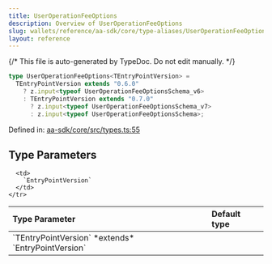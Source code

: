 ```yaml
---
title: UserOperationFeeOptions
description: Overview of UserOperationFeeOptions
slug: wallets/reference/aa-sdk/core/type-aliases/UserOperationFeeOptions
layout: reference
---
```


{/* This file is auto-generated by TypeDoc. Do not edit manually. */}

```ts
type UserOperationFeeOptions<TEntryPointVersion> =
  TEntryPointVersion extends "0.6.0"
    ? z.input<typeof UserOperationFeeOptionsSchema_v6>
    : TEntryPointVersion extends "0.7.0"
      ? z.input<typeof UserOperationFeeOptionsSchema_v7>
      : z.input<typeof UserOperationFeeOptionsSchema>;
```

Defined in: [aa-sdk/core/src/types.ts:55](https://github.com/alchemyplatform/aa-sdk/blob/c1a84188d03473acac2fdb49fb7cd7fdba73169b/aa-sdk/core/src/types.ts#L55)

## Type Parameters

<table>
  <thead>
    <tr>
      <th align="left">Type Parameter</th>
      <th align="left">Default type</th>
    </tr>
  </thead>

  <tbody>
    <tr>
      <td>
        `TEntryPointVersion` *extends* `EntryPointVersion`
      </td>

      <td>
        `EntryPointVersion`
      </td>
    </tr>

  </tbody>
</table>
